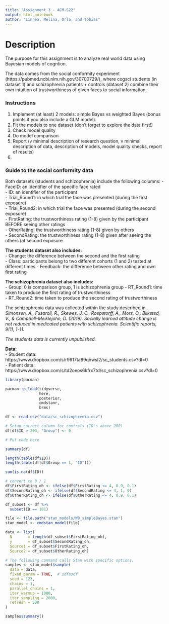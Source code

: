 ```yaml
---
title: "Assignment 3 - ACM-S22"
output: html_notebook
author: "Linnea, Melina, Orla, and Tobias"
---
```


# Description
The purpose for this assignment is to analyze real world data using Bayesian models of cogntion.  

The data comes from the social conformity experiment (https://pubmed.ncbi.nlm.nih.gov/30700729/), where cogsci students (in dataset 1) and schizophrenia patients + controls (dataset 2) combine their own intuition of trustworthiness of given faces to social information.

### Instructions
1. Implement (at least) 2 models: simple Bayes vs weighted Bayes (bonus points if you also include a GLM model).  
2. Fit the  models to one dataset (don't forget to explore the data first!)  
3. Check model quality  
4. Do model comparison  
5. Report (v minimal description of research question, v minimal description of data, description of models, model quality checks, report of results)  
6. [optional]: parameter/model recovery

### Guide to the social conformity data
Both datasets (students and schizophrenia) include the following columns:
- FaceID: an identifier of the specific face rated  
- ID: an identifier of the participant  
- Trial_Round1: in which trial the face was presented (during the first exposure)  
- Trial_Round2: in which trial the face was presented (during the second exposure)  
- FirstRating: the trustworthiness rating (1-8) given by the participant BEFORE seeing other ratings  
- OtherRating: the trustworthiness rating (1-8) given by others  
- SecondRating: the trustworthiness rating (1-8) given after seeing the others (at second exposure  

**The students dataset also includes:**  
- Change: the difference between the second and the first rating  
- Class: participants belong to two different cohorts (1 and 2) tested at different times - Feedback: the difference between other rating and own first rating  

**The schizophrenia dataset also includes:**  
- Group: 0 is comparison group, 1 is schizophrenia group 
- RT_Round1: time taken to produce the first rating of trustworthiness   
- RT_Round2: time taken to produce the second rating of trustworthiness  

The schizophrenia data was collected within the study described in *Simonsen, A., Fusaroli, R., Skewes, J. C., Roepstorff, A., Mors, O., Bliksted, V., & Campbell-Meiklejohn, D. (2019). Socially learned attitude change is not reduced in medicated patients with schizophrenia. Scientific reports, 9(1), 1-11.*

*The students data is currently unpublished.*

**Data:**  
- Student data: https://www.dropbox.com/s/r9917ta89qhwsl2/sc_students.csv?dl=0  
- Patient data: https://www.dropbox.com/s/td2oeos6kfrx7td/sc_schizophrenia.csv?dl=0  


```r

library(pacman)

pacman::p_load(tidyverse,
               here,
               posterior,
               cmdstanr,
               brms)

df <- read.csv("data/sc_schizophrenia.csv")

```



```r
# Setup correct column for controls (ID's above 200)
df[df$ID > 200, "Group"] <- 0

# Put code here

summary(df)

length(table(df$ID))
length(table(df[df$Group == 1, "ID"]))

sum(is.na(df$ID))

# convert to 0 / 1
df$FirstRating_oh <- ifelse(df$FirstRating <= 4, 0.9, 0.1)
df$SecondRating_oh <- ifelse(df$SecondRating <= 4, 1, 0)
df$OtherRating_oh <- ifelse(df$OtherRating <= 4, 0.9, 0.1)

df_subset <- df %>% 
  subset(ID == 101)

```

```r

file <- file.path("stan_models/W8_simpleBayes.stan")
stan_model <- cmdstan_model(file)

data <- list(
  N       = length(df_subset$FirstRating_oh),
  y       = df_subset$SecondRating_oh,
  Source1 = df_subset$FirstRating_oh,
  Source2 = df_subset$OtherRating_oh)

# The following command calls Stan with specific options.
samples <- stan_model$sample(
  data = data,
  fixed_param = TRUE,  # sdfasdf
  seed = 123,
  chains = 1,
  parallel_chains = 1,
  iter_warmup = 1000,
  iter_sampling = 2000,
  refresh = 500
)

samples$summary()

```






